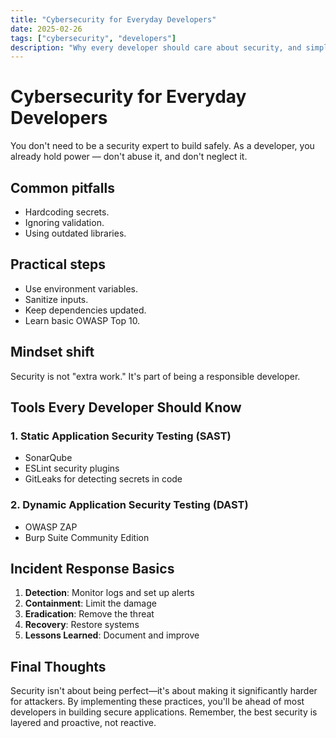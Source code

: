```yaml
---
title: "Cybersecurity for Everyday Developers"
date: 2025-02-26
tags: ["cybersecurity", "developers"]
description: "Why every developer should care about security, and simple steps to embed it in daily coding."
---
```


# Cybersecurity for Everyday Developers

You don't need to be a security expert to build safely. As a developer, you already hold power — don't abuse it, and don't neglect it.

## Common pitfalls
- Hardcoding secrets.  
- Ignoring validation.  
- Using outdated libraries.  

## Practical steps
- Use environment variables.  
- Sanitize inputs.  
- Keep dependencies updated.  
- Learn basic OWASP Top 10.  

## Mindset shift
Security is not "extra work." It's part of being a responsible developer.

## Tools Every Developer Should Know

### 1. Static Application Security Testing (SAST)
- SonarQube
- ESLint security plugins
- GitLeaks for detecting secrets in code

### 2. Dynamic Application Security Testing (DAST)
- OWASP ZAP
- Burp Suite Community Edition

## Incident Response Basics

1. **Detection**: Monitor logs and set up alerts
2. **Containment**: Limit the damage
3. **Eradication**: Remove the threat
4. **Recovery**: Restore systems
5. **Lessons Learned**: Document and improve

## Final Thoughts

Security isn't about being perfect—it's about making it significantly harder for attackers. By implementing these practices, you'll be ahead of most developers in building secure applications. Remember, the best security is layered and proactive, not reactive.
